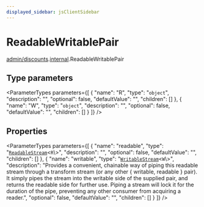 ```yaml
---
displayed_sidebar: jsClientSidebar
---
```



# ReadableWritablePair

[admin/discounts](../../modules/admin_discounts.mdx).[internal](../../admin_discounts/modules/admin_discounts.internal.mdx).ReadableWritablePair

## Type parameters

<ParameterTypes parameters={[
  {
    "name": "R",
    "type": "`object`",
    "description": "",
    "optional": false,
    "defaultValue": "",
    "children": []
  },
  {
    "name": "W",
    "type": "`object`",
    "description": "",
    "optional": false,
    "defaultValue": "",
    "children": []
  }
]} />

## Properties

<ParameterTypes parameters={[
  {
    "name": "readable",
    "type": "[`ReadableStream`](../../admin_discounts/modules/admin_discounts.internal.mdx#readablestream)<`R`\\>",
    "description": "",
    "optional": false,
    "defaultValue": "",
    "children": []
  },
  {
    "name": "writable",
    "type": "[`WritableStream`](../../admin_discounts/modules/admin_discounts.internal.mdx#writablestream)<`W`\\>",
    "description": "Provides a convenient, chainable way of piping this readable stream through a transform stream (or any other { writable, readable } pair). It simply pipes the stream into the writable side of the supplied pair, and returns the readable side for further use. Piping a stream will lock it for the duration of the pipe, preventing any other consumer from acquiring a reader.",
    "optional": false,
    "defaultValue": "",
    "children": []
  }
]} />
